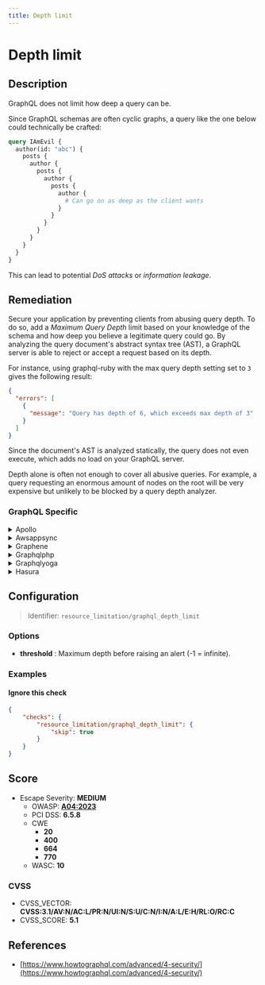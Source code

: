 ```yaml
---
title: Depth limit
---
```


# Depth limit

## Description

GraphQL does not limit how deep a query can be.

Since GraphQL schemas are often cyclic graphs, a query like the one below could technically be crafted:

```graphql
query IAmEvil {
  author(id: "abc") {
    posts {
      author {
        posts {
          author {
            posts {
              author {
                # Can go on as deep as the client wants
              }
            }
          }
        }
      }
    }
  }
}
```

This can lead to potential *DoS attacks* or *information leakage*.


## Remediation

Secure your application by preventing clients from abusing query depth.
To do so, add a *Maximum Query Depth* limit based on your knowledge of the schema and how deep you believe a legitimate query could go.
By analyzing the query document's abstract syntax tree (AST), a GraphQL server is able to reject or accept a request based on its depth.

For instance, using graphql-ruby with the max query depth setting set to `3` gives the following result:

```json
{
  "errors": [
    {
      "message": "Query has depth of 6, which exceeds max depth of 3"
    }
  ]
}
```

Since the document's AST is analyzed statically, the query does not even execute, which adds no load on your GraphQL server.

Depth alone is often not enough to cover all abusive queries. For example, a query requesting an enormous amount of nodes on the root will be very expensive but unlikely to be blocked by a query depth analyzer.



### GraphQL Specific

<details>
    <summary>Apollo</summary>

Install our open source package [GraphQL Armor](https://escape.tech/graphql-armor/docs/getting-started) for Apollo.

Source: <https://escape.tech/blog/9-graphql-security-best-practices/>.


</details>

<details>
    <summary>Awsappsync</summary>

For now, AppSync does not allow out-of-the-box query depth limit configuration.

This can however be bypassed by implementing depth limit using Velocity Template Language VTL in Escape's Resolver.
Below is an example of using the Matches regex to determine the length of selectionSetList.
This example enforces a depth limit of 3 and can be added inside of an AppSync resolver function.
```
#set($selectionSetList = $ctx.info.selectionSetList)

#foreach ($item in $selectionSetList)
  #if($item.matches(".*/.*/./."))
    $util.error("Error: Queries with more than 3 levels found. At level - $item")
  #end
#end
#return($ctx.prev.result)
```
Source: https://robertbulmer.medium.com/aws-appsync-rate-and-max-depth-limiting-c536e5ba43d6.


</details>

<details>
    <summary>Graphene</summary>

With `graphene-django`, it is possible to implement a custom GraphQL backend to limit query complexity, such as this one:
[graphene-django query cost analysis / complexity limits](https://gist.github.com/thibaudlabat/7b86f1a4da34eccfbfa524ca7359e87c).


</details>

<details>
    <summary>Graphqlphp</summary>

```php
use GraphQL\GraphQL;
use GraphQL\Validator\Rules\QueryDepth;
use GraphQL\Validator\DocumentValidator;

$rule = new QueryDepth($maxDepth = 10);
DocumentValidator::addRule($rule);

GraphQL::executeQuery(/*...*/);
```

Source: https://github.com/webonyx/graphql-php/blob/master/docs/security.md#limiting-query-depth.


</details>

<details>
    <summary>Graphqlyoga</summary>

Install our open source package [GraphQL Armor](https://escape.tech/graphql-armor/docs/getting-started) for Yoga.

You can also use the standalone [envelop plugin](https://www.npmjs.com/package/@escape.tech/graphql-armor-max-depth).


</details>

<details>
    <summary>Hasura</summary>

Hasura allows for manual query depth limit configuration directly in the security settings:
- Go to Project Console > Security Settings > API Limits.
- Click on "Global".
- Set a depth limit (e.g., 3).


</details>

## Configuration

> Identifier: `resource_limitation/graphql_depth_limit`

### Options

- **threshold** : Maximum depth before raising an alert (-1 = infinite).
  



### Examples



#### Ignore this check

```json
{
    "checks": {
        "resource_limitation/graphql_depth_limit": {
            "skip": true
        }
    }
}
```




## Score

- Escape Severity: **<span className="medium-severity">MEDIUM</span>**
  - OWASP: **[A04:2023](https://github.com/OWASP/API-Security/blob/master/editions/2023/en/0xa4-unrestricted-resource-consumption.md)**
  - PCI DSS: **6.5.8**
  - CWE
    - **20**
    - **400**
    - **664**
    - **770**
  - WASC: **10**
  
  

### CVSS

- CVSS_VECTOR: **CVSS:3.1/AV:N/AC:L/PR:N/UI:N/S:U/C:N/I:N/A:L/E:H/RL:O/RC:C**
- CVSS_SCORE: **5.1**

## References

- [https://www.howtographql.com/advanced/4-security/](https://www.howtographql.com/advanced/4-security/)
  